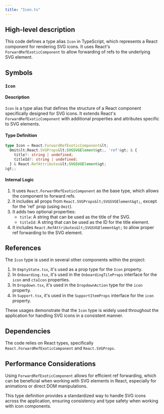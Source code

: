 ```yaml
---
title: "Icon.ts"
---
```


## High-level description
This code defines a type alias `Icon` in TypeScript, which represents a React component for rendering SVG icons. It uses React's `ForwardRefExoticComponent` to allow forwarding of refs to the underlying SVG element.

## Symbols

### `Icon`
#### Description
`Icon` is a type alias that defines the structure of a React component specifically designed for SVG icons. It extends React's `ForwardRefExoticComponent` with additional properties and attributes specific to SVG elements.

#### Type Definition
```typescript
type Icon = React.ForwardRefExoticComponent&lt;
  Omit&lt;React.SVGProps&lt;SVGSVGElement&gt;, 'ref'&gt; & {
    title?: string | undefined;
    titleId?: string | undefined;
  } & React.RefAttributes&lt;SVGSVGElement&gt;
&gt;;
```

#### Internal Logic
1. It uses `React.ForwardRefExoticComponent` as the base type, which allows the component to forward refs.
2. It includes all props from `React.SVGProps&lt;SVGSVGElement&gt;`, except for the 'ref' prop (using `Omit`).
3. It adds two optional properties:
   - `title`: A string that can be used as the title of the SVG.
   - `titleId`: A string that can be used as the ID for the title element.
4. It includes `React.RefAttributes&lt;SVGSVGElement&gt;` to allow proper ref forwarding to the SVG element.

## References
The `Icon` type is used in several other components within the project:

1. In `EmptyState.tsx`, it's used as a prop type for the `Icon` property.
2. In `Onboarding.tsx`, it's used in the `OnboardingTileProps` interface for the `icon` and `ctaIcon` properties.
3. In `Dropdown.tsx`, it's used in the `DropdownAction` type for the `icon` property.
4. In `Support.tsx`, it's used in the `SupportItemProps` interface for the `icon` property.

These usages demonstrate that the `Icon` type is widely used throughout the application for handling SVG icons in a consistent manner.

## Dependencies
The code relies on React types, specifically `React.ForwardRefExoticComponent` and `React.SVGProps`.

## Performance Considerations
Using `ForwardRefExoticComponent` allows for efficient ref forwarding, which can be beneficial when working with SVG elements in React, especially for animations or direct DOM manipulations.

This type definition provides a standardized way to handle SVG icons across the application, ensuring consistency and type safety when working with icon components.